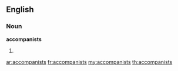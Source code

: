 ==English==

===Noun===
'''accompanists'''

# {{plural of|[[accompanist]]}}

[[ar:accompanists]]
[[fr:accompanists]]
[[my:accompanists]]
[[th:accompanists]]